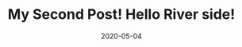 ---
title: My Second Post! Hello River side!
slug: my-second-post
date: 2020-05-04
featureImage: river.jpg
excerpt: A river is a natural flowing watercourse, usually freshwater, flowing towards an ocean, sea, lake or another river. In some cases a river flows into the ground and becomes dry at the end of its course without reaching another body of water
---